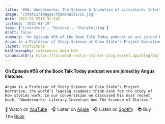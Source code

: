 ```yaml
---
title: '#56: Wonderworks: The Science & Invention of Literature: Interview with Angus Fletcher'
image: '/static/images/thumbnails/56.jpg'
date: 2022-01-5T15:32:14Z
lastmod: '2021-01-19'
tags: ['Literature', 'History', 'Storytelling']
draft: false
summary: 'On Episode #56 of the Book Talk Today podcast we are joined by Angus Fletcher.
Angus is a Professor of Story Science at Ohio State’s Project Narrative, the world’s leading academic think-tank for the study of how stories work. In our conversation we discussed his most recent book, “Wonderworks: Literary Invention And The Science of Stories.”'
layout: PostSimple
bibliography: references-data.bib
canonicalUrl: https://tailwind-nextjs-starter-blog.vercel.app/blog/56/
---
```


#### On Episode #56 of the Book Talk Today podcast we are joined by Angus Fletcher.

    Angus is a Professor of Story Science at Ohio State’s Project Narrative, the world’s leading academic think-tank for the study of how stories work. In our conversation we discussed his most recent book, “Wonderworks: Literary Invention And The Science of Stories.”

🎥&nbsp;Watch on [YouTube]&emsp;🎧&nbsp;Listen on [Apple]&emsp;🎧&nbsp;Listen on [Spotify]&emsp;📚&nbsp;Buy The [Book]&emsp;

[youtube]: https://youtu.be/yUL4tMBzKpg
[apple]: https://podcasts.apple.com/gb/podcast/56-the-science-invention-of-literature-interview/id1525619296?i=1000547005158
[spotify]: https://open.spotify.com/episode/1T94yg1XbUL7s4IamKILli?si=By38TuLxQpGCiiW5ip4TPw
[book]: https://amzn.to/3E3MDYu
